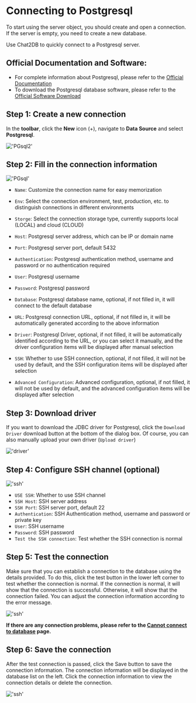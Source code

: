 # Connecting to Postgresql

To start using the server object, you should create and open a connection. If the server is empty, you need to create a new database.

Use Chat2DB to quickly connect to a Postgresql server.

## Official Documentation and Software:

- For complete information about Postgresql, please refer to the [Official Documentation](https://www.postgresql.org/docs/current/)
- To download the Postgresql database software, please refer to the [Official Software Download](https://www.postgresql.org/download/)

## Step 1: Create a new connection

In the **toolbar**, click the **New** icon (+), navigate to **Data Source** and select **Postgresql**.

!['PGsql2'](/image/connection/PGsql2.png)

## Step 2: Fill in the connection information

!['PGsql'](/image/connection/PGsql.png)

- `Name`: Customize the connection name for easy memorization

- `Env`: Select the connection environment, test, production, etc. to distinguish connections in different environments

- `Storge`: Select the connection storage type, currently supports local (LOCAL) and cloud (CLOUD)

- `Host`: Postgresql server address, which can be IP or domain name

- `Port`: Postgresql server port, default 5432

- `Authentication`: Postgresql authentication method, username and password or no authentication required

- `User`: Postgresql username

- `Password`: Postgresql password

- `Database`: Postgresql database name, optional, if not filled in, it will connect to the default database

- `URL`: Postgresql connection URL, optional, if not filled in, it will be automatically generated according to the above information

- `Driver`: Postgresql Driver, optional, if not filled, it will be automatically identified according to the URL, or you can select it manually, and the driver configuration items will be displayed after manual selection
- `SSH`: Whether to use SSH connection, optional, if not filled, it will not be used by default, and the SSH configuration items will be displayed after selection
- `Advanced Configuration`: Advanced configuration, optional, if not filled, it will not be used by default, and the advanced configuration items will be displayed after selection

## Step 3: Download driver

If you want to download the JDBC driver for Postgresql, click the `Download Driver` download button at the bottom of the dialog box. Of course, you can also manually upload your own driver (`Upload driver`)

!['driver'](/image/connection/driver.png)

## Step 4: Configure SSH channel (optional)

!['ssh'](/image/connection/ssh.png)
- `USE SSH`: Whether to use SSH channel
- `SSH Host`: SSH server address
- `SSH Port`: SSH server port, default 22
- `Authentication`: SSH Authentication method, username and password or private key
- `User`: SSH username
- `Password`: SSH password
- `Test the SSH connection`: Test whether the SSH connection is normal

## Step 5: Test the connection

Make sure that you can establish a connection to the database using the details provided.
To do this, click the test button in the lower left corner to test whether the connection is normal. If the connection is normal, it will show that the connection is successful. Otherwise, it will show that the connection failed. You can adjust the connection information according to the error message.

!['ssh'](/image/connection/test.png)

**If there are any connection problems, please refer to the [Cannot connect to database](https://docs.chat2db.ai/en-US/docs/question/Cannot-connect-to-database) page.**

## Step 6: Save the connection

After the test connection is passed, click the Save button to save the connection information. The connection information will be displayed in the database list on the left. Click the connection information to view the connection details or delete the connection.

!['ssh'](/image/connection/test.png)